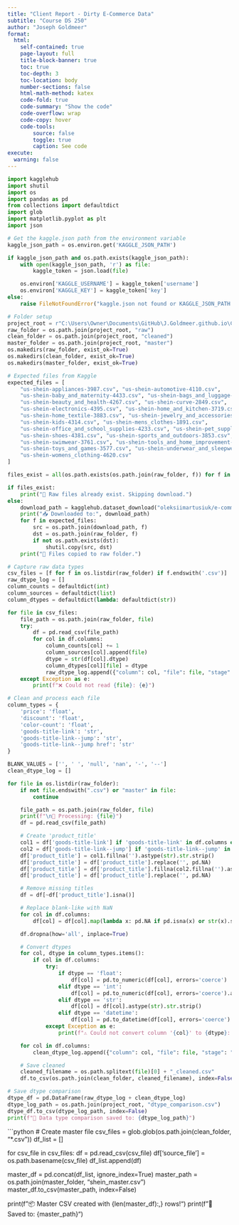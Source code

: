 ```yaml
---
title: "Client Report - Dirty E-Commerce Data"
subtitle: "Course DS 250"
author: "Joseph Goldmeer"
format:
  html:
    self-contained: true
    page-layout: full
    title-block-banner: true
    toc: true
    toc-depth: 3
    toc-location: body
    number-sections: false
    html-math-method: katex
    code-fold: true
    code-summary: "Show the code"
    code-overflow: wrap
    code-copy: hover
    code-tools:
        source: false
        toggle: true
        caption: See code
execute: 
  warning: false
---
```


```python
import kagglehub
import shutil
import os
import pandas as pd
from collections import defaultdict
import glob
import matplotlib.pyplot as plt
import json

# Get the kaggle.json path from the environment variable
kaggle_json_path = os.environ.get('KAGGLE_JSON_PATH')

if kaggle_json_path and os.path.exists(kaggle_json_path):
    with open(kaggle_json_path, 'r') as file:
        kaggle_token = json.load(file)

    os.environ['KAGGLE_USERNAME'] = kaggle_token['username']
    os.environ['KAGGLE_KEY'] = kaggle_token['key']
else:
    raise FileNotFoundError("kaggle.json not found or KAGGLE_JSON_PATH not set!")

# Folder setup
project_root = r"C:\Users\Owner\Documents\GitHub\J.Goldmeer.github.io\Cleansing_Projects\shien_data"
raw_folder = os.path.join(project_root, "raw")
clean_folder = os.path.join(project_root, "cleaned")
master_folder = os.path.join(project_root, "master")
os.makedirs(raw_folder, exist_ok=True)
os.makedirs(clean_folder, exist_ok=True)
os.makedirs(master_folder, exist_ok=True)

# Expected files from Kaggle
expected_files = [
    "us-shein-appliances-3987.csv", "us-shein-automotive-4110.csv",
    "us-shein-baby_and_maternity-4433.csv", "us-shein-bags_and_luggage-4299.csv",
    "us-shein-beauty_and_health-4267.csv", "us-shein-curve-2849.csv",
    "us-shein-electronics-4395.csv", "us-shein-home_and_kitchen-3719.csv",
    "us-shein-home_textile-3883.csv", "us-shein-jewelry_and_accessories-3548.csv",
    "us-shein-kids-4314.csv", "us-shein-mens_clothes-1891.csv",
    "us-shein-office_and_school_supplies-4233.csv", "us-shein-pet_supplies-4083.csv",
    "us-shein-shoes-4381.csv", "us-shein-sports_and_outdoors-3853.csv",
    "us-shein-swimwear-3761.csv", "us-shein-tools_and_home_improvement-3903.csv",
    "us-shein-toys_and_games-3577.csv", "us-shein-underwear_and_sleepwear-4019.csv",
    "us-shein-womens_clothing-4620.csv"
]

files_exist = all(os.path.exists(os.path.join(raw_folder, f)) for f in expected_files)

if files_exist:
    print("📁 Raw files already exist. Skipping download.")
else:
    download_path = kagglehub.dataset_download("oleksiimartusiuk/e-commerce-data-shein")
    print("📥 Downloaded to:", download_path)
    for f in expected_files:
        src = os.path.join(download_path, f)
        dst = os.path.join(raw_folder, f)
        if not os.path.exists(dst):
            shutil.copy(src, dst)
    print("📂 Files copied to raw folder.")
```

```python
# Capture raw data types
csv_files = [f for f in os.listdir(raw_folder) if f.endswith('.csv')]
raw_dtype_log = []
column_counts = defaultdict(int)
column_sources = defaultdict(list)
column_dtypes = defaultdict(lambda: defaultdict(str))

for file in csv_files:
    file_path = os.path.join(raw_folder, file)
    try:
        df = pd.read_csv(file_path)
        for col in df.columns:
            column_counts[col] += 1
            column_sources[col].append(file)
            dtype = str(df[col].dtype)
            column_dtypes[col][file] = dtype
            raw_dtype_log.append({"column": col, "file": file, "stage": "raw", "dtype": dtype})
    except Exception as e:
        print(f"❌ Could not read {file}: {e}")
```

```python
# Clean and process each file
column_types = {
    'price': 'float',
    'discount': 'float',
    'color-count': 'float',
    'goods-title-link': 'str',
    'goods-title-link--jump': 'str',
    'goods-title-link--jump href': 'str'
}

BLANK_VALUES = ['', ' ', 'null', 'nan', '-', '--']
clean_dtype_log = []

for file in os.listdir(raw_folder):
    if not file.endswith(".csv") or "master" in file:
        continue

    file_path = os.path.join(raw_folder, file)
    print(f"\n📂 Processing: {file}")
    df = pd.read_csv(file_path)

    # Create 'product_title'
    col1 = df['goods-title-link'] if 'goods-title-link' in df.columns else pd.Series([pd.NA] * len(df))
    col2 = df['goods-title-link--jump'] if 'goods-title-link--jump' in df.columns else pd.Series([pd.NA] * len(df))
    df['product_title'] = col1.fillna('').astype(str).str.strip()
    df['product_title'] = df['product_title'].replace('', pd.NA)
    df['product_title'] = df['product_title'].fillna(col2.fillna('').astype(str).str.strip())
    df['product_title'] = df['product_title'].replace('', pd.NA)

    # Remove missing titles
    df = df[~df['product_title'].isna()]

    # Replace blank-like with NaN
    for col in df.columns:
        df[col] = df[col].map(lambda x: pd.NA if pd.isna(x) or str(x).strip().lower() in BLANK_VALUES else x)

    df.dropna(how='all', inplace=True)

    # Convert dtypes
    for col, dtype in column_types.items():
        if col in df.columns:
            try:
                if dtype == 'float':
                    df[col] = pd.to_numeric(df[col], errors='coerce')
                elif dtype == 'int':
                    df[col] = pd.to_numeric(df[col], errors='coerce').astype('Int64')
                elif dtype == 'str':
                    df[col] = df[col].astype(str).str.strip()
                elif dtype == 'datetime':
                    df[col] = pd.to_datetime(df[col], errors='coerce')
            except Exception as e:
                print(f"⚠️ Could not convert column '{col}' to {dtype}: {e}")

    for col in df.columns:
        clean_dtype_log.append({"column": col, "file": file, "stage": "cleaned", "dtype": str(df[col].dtype)})

    # Save cleaned
    cleaned_filename = os.path.splitext(file)[0] + "_cleaned.csv"
    df.to_csv(os.path.join(clean_folder, cleaned_filename), index=False)
```

```python
# Save dtype comparison
dtype_df = pd.DataFrame(raw_dtype_log + clean_dtype_log)
dtype_log_path = os.path.join(project_root, "dtype_comparison.csv")
dtype_df.to_csv(dtype_log_path, index=False)
print(f"📄 Data type comparison saved to: {dtype_log_path}")
```

```python
# Create master file
csv_files = glob.glob(os.path.join(clean_folder, "*.csv"))
df_list = []

for csv_file in csv_files:
    df = pd.read_csv(csv_file)
    df['source_file'] = os.path.basename(csv_file)
    df_list.append(df)

master_df = pd.concat(df_list, ignore_index=True)
master_path = os.path.join(master_folder, "shein_master.csv")
master_df.to_csv(master_path, index=False)

print(f"\n📦 Master CSV created with {len(master_df):,} rows!")
print(f"💾 Saved to: {master_path}")